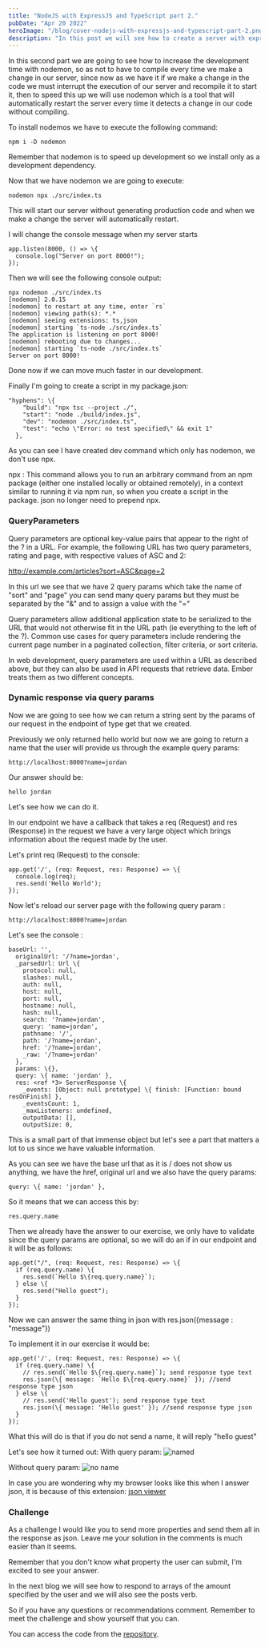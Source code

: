 ```yaml
---
title: "NodeJS with ExpressJS and TypeScript part 2."
pubDate: "Apr 20 2022"
heroImage: "/blog/cover-nodejs-with-expressjs-and-typescript-part-2.png"
description: "In this post we will see how to create a server with expressJS and typescript from scratch, this post will be divided into several parts to make it understandable and explain each thing thoroughly. Develop with nodemon, query params and request and one challenge of code."
---
```


In this second part we are going to see how to increase the development time with nodemon, so as not to have to compile every time we make a change in our server, since now as we have it if we make a change in the code we must interrupt the execution of our server and recompile it to start it, then to speed this up we will use nodemon which is a tool that will automatically restart the server every time it detects a change in our code without compiling.

To install nodemos we have to execute the following command:

```
npm i -D nodemon
```

Remember that nodemon is to speed up development so we install only as a development dependency.

Now that we have nodemon we are going to execute:

```
nodemon npx ./src/index.ts
```

This will start our server without generating production code and when we make a change the server will automatically restart.

I will change the console message when my server starts

```
app.listen(8000, () => \{
  console.log("Server on port 8000!");
});
```

Then we will see the following console output:

```
npx nodemon ./src/index.ts
[nodemon] 2.0.15
[nodemon] to restart at any time, enter `rs`
[nodemon] viewing path(s): *.*
[nodemon] seeing extensions: ts,json
[nodemon] starting `ts-node ./src/index.ts`
The application is listening on port 8000!
[nodemon] rebooting due to changes...
[nodemon] starting `ts-node ./src/index.ts`
Server on port 8000!
```

Done now if we can move much faster in our development.

Finally I'm going to create a script in my package.json:

```
"hyphens": \{
    "build": "npx tsc --project ./",
    "start": "node ./build/index.js",
    "dev": "nodemon ./src/index.ts",
    "test": "echo \"Error: no test specified\" && exit 1"
  },
```

As you can see I have created dev command which only has nodemon, we don't use npx.

npx : This command allows you to run an arbitrary command from an npm package (either one installed locally or obtained remotely), in a context similar to running it via npm run, so when you create a script in the package. json no longer need to prepend npx.

### QueryParameters

Query parameters are optional key-value pairs that appear to the right of the ? in a URL. For example, the following URL has two query parameters, rating and page, with respective values ​​​​of ASC and 2:

http://example.com/articles?sort=ASC&page=2

In this url we see that we have 2 query params which take the name of "sort" and "page" you can send many query params but they must be separated by the "&" and to assign a value with the "="

Query parameters allow additional application state to be serialized to the URL that would not otherwise fit in the URL path (ie everything to the left of the ?). Common use cases for query parameters include rendering the current page number in a paginated collection, filter criteria, or sort criteria.

In web development, query parameters are used within a URL as described above, but they can also be used in API requests that retrieve data. Ember treats them as two different concepts.

### Dynamic response via query params

Now we are going to see how we can return a string sent by the params of our request in the endpoint of type get that we created.

Previously we only returned hello world but now we are going to return a name that the user will provide us through the example query params:

```
http://localhost:8000?name=jordan
```

Our answer should be:

```
hello jordan
```

Let's see how we can do it.

In our endpoint we have a callback that takes a req (Request) and res (Response) in the request we have a very large object which brings information about the request made by the user.

Let's print req (Request) to the console:

```
app.get('/', (req: Request, res: Response) => \{
  console.log(req);
  res.send('Hello World');
});
```

Now let's reload our server page with the following query param :

```
http://localhost:8000?name=jordan
```

Let's see the console :

```
baseUrl: '',
  originalUrl: '/?name=jordan',
  _parsedUrl: Url \{
    protocol: null,
    slashes: null,
    auth: null,
    host: null,
    port: null,
    hostname: null,
    hash: null,
    search: '?name=jordan',
    query: 'name=jordan',
    pathname: '/',
    path: '/?name=jordan',
    href: '/?name=jordan',
    _raw: '/?name=jordan'
  },
  params: \{},
  query: \{ name: 'jordan' },
  res: <ref *3> ServerResponse \{
    _events: [Object: null prototype] \{ finish: [Function: bound resOnFinish] },
    _eventsCount: 1,
    _maxListeners: undefined,
    outputData: [],
    outputSize: 0,
```

This is a small part of that immense object but let's see a part that matters a lot to us since we have valuable information.

As you can see we have the base url that as it is / does not show us anything, we have the href, original url and we also have the query params:

```
query: \{ name: 'jordan' },
```

So it means that we can access this by:

```
res.query.name
```

Then we already have the answer to our exercise, we only have to validate since the query params are optional, so we will do an if in our endpoint and it will be as follows:

```
app.get("/", (req: Request, res: Response) => \{
  if (req.query.name) \{
    res.send(`Hello $\{req.query.name}`);
  } else \{
    res.send("Hello guest");
  }
});
```

Now we can answer the same thing in json with res.json(\{message : "message"})

To implement it in our exercise it would be:

```
app.get('/', (req: Request, res: Response) => \{
  if (req.query.name) \{
    // res.send(`Hello $\{req.query.name}`); send response type text
    res.json(\{ message: `Hello $\{req.query.name}` }); //send response type json
  } else \{
    // res.send('Hello guest'); send response type text
    res.json(\{ message: 'Hello guest' }); //send response type json
  }
});
```

What this will do is that if you do not send a name, it will reply "hello guest"

Let's see how it turned out:
With query param:
![named ](https://res.cloudinary.com/dwhdaxdf6/image/upload/v1650515333/Screen_Shot_2022-04-20_at_23.28.37_jvshhn.png)

Without query param:
![no name](https://res.cloudinary.com/dwhdaxdf6/image/upload/v1650515366/Screen_Shot_2022-04-20_at_23.29.14_jqvvmq.png)

In case you are wondering why my browser looks like this when I answer json, it is because of this extension: [json viewer](https://chrome.google.com/webstore/detail/json-viewer/gbmdgpbipfallnflgajpaliibnhdgobh/related?hl=es)

### Challenge

As a challenge I would like you to send more properties and send them all in the response as json. Leave me your solution in the comments is much easier than it seems.

Remember that you don't know what property the user can submit, I'm excited to see your answer.

In the next blog we will see how to respond to arrays of the amount specified by the user and we will also see the posts verb.

So if you have any questions or recommendations comment. Remember to meet the challenge and show yourself that you can.

You can access the code from the [repository](https://github.com/jordanrjdev/express-typescript).
